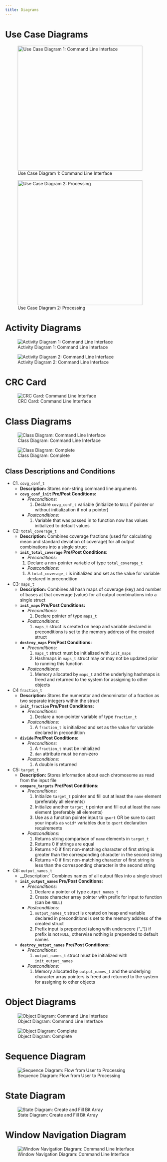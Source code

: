 ```yaml
---
title: Diagrams
---
```


# Use Case Diagrams

![Use Case Diagram 1: Command Line Interface](../artifacts/use_case_diagram_1_cli.jpg){width=400}

![Use Case Diagram 2: Processing](../artifacts/use_case_diagram_2_processing.jpg){width=400}

# Activity Diagrams

![Activity Diagram 1: Command Line Interface](../artifacts/activity_diagram_1_cli.jpg)

![Activity Diagram 2: Command Line Interface](../artifacts/activity_diagram_2_processing.jpg)

# CRC Card

![CRC Card: Command Line Interface](../artifacts/crc_cli_v2.png)

# Class Diagrams

![Class Diagram: Command Line Interface](../artifacts/class_diagram.png)

![Class Diagram: Complete](../artifacts/class_diagram_complete.jpg)

## Class Descriptions and Conditions

- C1. `covg_conf_t`
  * __Description:__ Stores non-string command line arguments
  * __`covg_conf_init` Pre/Post Conditions:__
    * _Preconditions:_
      1. Declare `covg_conf_t` variable (initialize to `NULL` if pointer or without initialization if not a pointer)
    * _Postconditions:_
      1. Variable that was passed in to function now has values initialized to default values
- C2: `total_coverage_t`
  * __Description:__ Combines coverage fractions (used for calculating mean and standard deviation of coverage) for all
    output combinations into a single struct
  * __`init_total_coverage` Pre/Post Conditions:__
    *  _Preconditions:_
      1. Declare a non-pointer variable of type `total_coverage_t`
    *  _Postconditions:_
      1. A `total_coverage_t` is initialized and set as the value for variable declared in precondition
- C3: `maps_t`
  * __Description:__ Combines all hash maps of coverage (key) and number of bases at that coverage (value) for all
    output combinations into a single struct
  * __`init_maps` Pre/Post Conditions:__
    * _Preconditions:_
      1. Declare pointer of type `maps_t`
    * _Postconditions:_
      1. `maps_t` struct is created on heap and variable declared in preconditions is set to the memory address of the
         created struct
  * __`destroy_maps` Pre/Post Conditions:__
    * _Preconditions:_
      1. `maps_t` struct must be initialized with `init_maps`
      2. Hashmaps in `maps_t` struct may or may not be updated prior to running this function
    * _Postconditions:_
      1. Memory allocated by `maps_t` and the underlying hashmaps is freed and returned to the system for assigning to
         other objects
- C4 `fraction_t`
  * __Description:__ Stores the numerator and denominator of a fraction as two separate integers within the struct
  * __`init_fraction` Pre/Post Conditions:__
    * _Preconditions:_
      1. Declare a non-pointer variable of type `fraction_t`
    * _Postconditions:_
      1. A `fraction_t` is initialized and set as the value for variable declared in precondition
  * __`divide` Pre/Post Conditions:__
    * _Preconditions:_
      1. A `fraction_t` must be initialized
      2. `den` attribute must be non-zero
    * _Postconditions:_
      1. A double is returned
- C5: `target_t`
  * __Description:__ Stores information about each chromosome as read from the input file
  * __`compare_targets` Pre/Post Conditions:__
    * _Preconditions:_
      1. Initialize `target_t` pointer and fill out at least the `name` element (preferably all elements)
      2. Initialize another `target_t` pointer and fill out at least the `name` element (preferably all elements)
      3. Use as a function pointer input to `qsort` OR be sure to cast your inputs as `void*` variables due to `qsort`
         declaration requirements
    * _Postconditions:_
      1. Returns string comparison of `name` elements in `target_t`
        1. Returns 0 if strings are equal
        2. Returns >0 if first non-matching character of first string is greater than the corresponding character in the
           second string
        3. Returns <0 if first non-matching character of first string is less than the corresponding character in the
           second string
- C6: `output_names_t`
  * __Description:` Combines names of all output files into a single struct
  * __`init_output_names` Pre/Post Conditions:__
    * _Preconditions:_
      1. Declare a pointer of type `output_names_t`
      2. Create character array pointer with prefix for input to function (can be `NULL`)
    * _Postconditions:_
      1. `output_names_t` struct is created on heap and variable declared in preconditions is set to the memory address
         of the created struct
      2. Prefix input is prepended (along with underscore ("_")) if prefix is not `NULL`, otherwise nothing is prepended
         to default names
  * __`destroy_output_names` Pre/Post Conditions:__
    * _Preconditions:_
      1. `output_names_t` struct must be initialized with `init_output_names`
    * _Postconditions:_
      1. Memory allocated by `output_names_t` and the underlying character array pointers is freed and returned to the
         system for assigning to other objects

# Object Diagrams

![Object Diagram: Command Line Interface](../artifacts/object_diagram.png)

![Object Diagram: Complete](../artifacts/object_diagram_complete.jpg)

# Sequence Diagram

![Sequence Diagram: Flow from User to Processing](../artifacts/sequence_diagram.jpg)

# State Diagram

![State Diagram: Create and Fill Bit Array](../artifacts/state_diagram.jpg)

# Window Navigation Diagram

![Window Navigation Diagram: Command Line Interface](../artifacts/window_nav_diagram.jpg)
